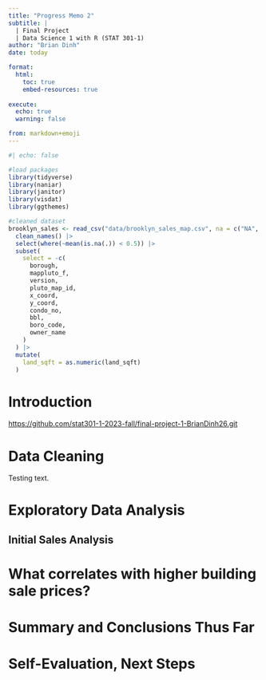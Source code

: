 ```yaml
---
title: "Progress Memo 2"
subtitle: |
  | Final Project 
  | Data Science 1 with R (STAT 301-1)
author: "Brian Dinh"
date: today

format:
  html:
    toc: true
    embed-resources: true
    
execute:
  echo: true
  warning: false

from: markdown+emoji 
---
```

```r
#| echo: false

#load packages
library(tidyverse)
library(naniar)
library(janitor)
library(visdat)
library(ggthemes)

#cleaned dataset
brooklyn_sales <- read_csv("data/brooklyn_sales_map.csv", na = c("NA", "")) |> 
  clean_names() |> 
  select(where(~mean(is.na(.)) < 0.5)) |> 
  subset(
    select = -c(
      borough,
      mappluto_f,
      version,
      pluto_map_id,
      x_coord,
      y_coord,
      condo_no,
      bbl,
      boro_code,
      owner_name
    )
  ) |> 
  mutate(
    land_sqft = as.numeric(land_sqft)
  )
```

# Introduction
[https://github.com/stat301-1-2023-fall/final-project-1-BrianDinh26.git](https://github.com/stat301-1-2023-fall/final-project-1-BrianDinh26.git)

# Data Cleaning
Testing text.

# Exploratory Data Analysis
## Initial Sales Analysis

# What correlates with higher building sale prices?

# Summary and Conclusions Thus Far 

# Self-Evaluation, Next Steps


